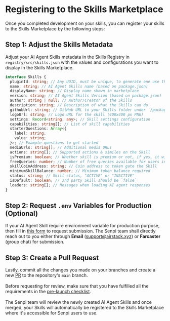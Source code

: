 
# Registering to the Skills Marketplace

<CopyPageButton />

Once you completed development on your skills, you can register your skills to the Skills Marketplace by the following steps:

## Step 1: Adjust the Skills Metadata

Adjust your AI Agent Skills metadata in the Skills Registry in `registry/src/skills.json` with the values and configurations you want to display in the Skills Marketplace.

```ts
interface Skills {
  pluginId: string; // Any UUID, must be unique, to generate one use this https://www.uuidgenerator.net/
  name: string; // AI Agent Skills name (based on package.json)
  displayName: string; // Display name shown in marketplace
  version: string; // AI Agent Skills Version (based on package.json)
  author: string | null; // Author/Creator of the Skills
  description: string; // Description of what the Skills can do
  githubUrl: string; // GitHub URL to your Skills folder under `/packages`
  logoUrl: string; // Logo URL for the skill (400x400 px PNG)
  settings: Record<string, any>; // Skill settings configuration
  capabilities: string[]; // List of skill capabilities
  starterQuestions: Array<{
    label: string;
    value: string;
  }>; // Example questions to get started
  mediaUrls: string[]; // Additional media URLs
  actions: string[]; // Supported actions & similes on the Skill
  isPremium: boolean; // Whether skill is premium or not, if yes, it will check `freeQueries` and `skillCoinAddress`
  freeQueries: number; // Number of free queries available for users in the case of premium skills
  skillCoinAddress: string; // Coin address to token gate the Skill
  minimumSkillBalance: number; // Minimum token balance required
  status: string; // Skill status, "ACTIVE" or "INACTIVE"
  isDefault: boolean; // 3rd party Skill should be `false`
  loaders: string[]; // Messages when loading AI agent responses
}
```

## Step 2: Request `.env` Variables for Production (Optional)

If your AI Agent Skill require environment variable for production purpose, then fill in [this form](https://forms.gle/8hzDyCVKKLs4MkTEA) to request submission. The Senpi team shall directly reach out to you either through **Email** ([support@airstack.xyz](mailto:support@airstack.xyz)) or **Farcaster** (group chat) for submission.

## Step 3: Create a Pull Request

Lastly, commit all the changes you made on your branches and create a new [PR](https://github.com/Senpi-ai/senpi-agent-skills/pulls) to the repository's `main` branch. <br /><br />Before requesting for review, make sure that you have fulfilled all the requirements in the [pre-launch checklist](../../guidelines-and-policies/pre-launch-checklist.mdx).<br/><br />The Senpi team will review the newly created AI Agent Skills and once merged, your Skills will automatically be registered to the Skills Marketplace where it's accessible for Senpi users to use.

<DeveloperSupport />
